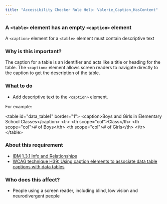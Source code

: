 ```yaml
---
title: "Accessibility Checker Rule Help: Valerie_Caption_HasContent"
---
```


<div className="toolHelp">
<Row>
<Column colLg={16} colMd={8} colSm={4} className="toolHead">

### A `<table>` element has an empty `<caption>` element

<div id="locLevel"></div>

A `<caption>` element for a `<table>` element must contain descriptive text

</Column>
</Row>
<Row>
<Column colLg={11} colMd={5} colSm={4} className="toolMain">

### Why is this important?

The caption for a table is an identifier and acts like a title or heading for the table. The `<caption>` element allows screen readers to navigate directly to the caption to get the description of the table.

<div id="locSnippet"></div>

### What to do

* Add descriptive text to the `<caption>` element.

For example:

<CodeSnippet type="multi" light={true}>&lt;table id="data_table1" border="1"&gt;
&lt;caption&gt;Boys and Girls in Elementary School Classes&lt;/caption&gt;
	&lt;tr&gt;
		&lt;th scope="col"&gt;Class&lt;/th&gt;
		&lt;th scope="col"&gt;# of Boys&lt;/th&gt;
		&lt;th scope="col"&gt;# of Girls&lt;/th&gt;
	&lt;/tr&gt;
&lt;/table&gt;</CodeSnippet>

</Column>
<Column colLg={5} colMd={3} colSm={4} className="toolLeft">

### About this requirement

* [IBM 1.3.1 Info and Relationships](https://www.ibm.com/able/requirements/requirements/#1_3_1)
* [WCAG technique H39: Using caption elements to associate data table captions with data tables](https://www.w3.org/WAI/WCAG21/Techniques/html/H39)

### Who does this affect?

 * People using a screen reader, including blind, low vision and neurodivergent people

</Column>
</Row>
</div>

